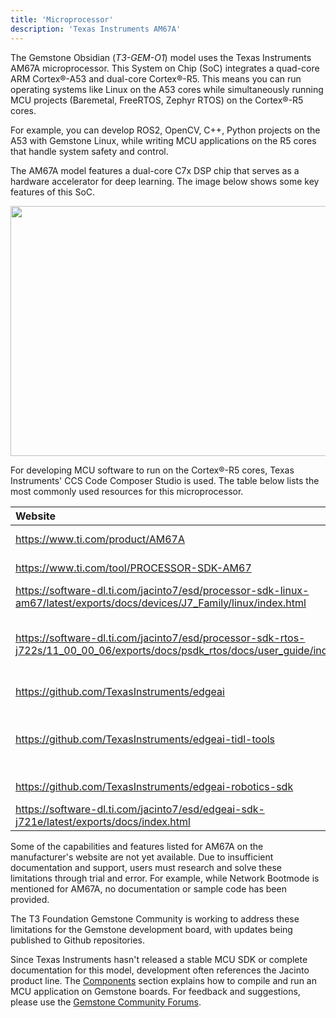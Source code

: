 ```yaml
---
title: 'Microprocessor'
description: 'Texas Instruments AM67A'
---
```


The Gemstone Obsidian (_T3-GEM-O1_) model uses the Texas Instruments AM67A microprocessor. 
This System on Chip (SoC) integrates a quad-core ARM Cortex®-A53 and dual-core Cortex®-R5. 
This means you can run operating systems like Linux on the A53 cores while simultaneously 
running MCU projects (Baremetal, FreeRTOS, Zephyr RTOS) on the Cortex®-R5 cores.

<Tip>For example, you can develop ROS2, OpenCV, C++, Python projects on the A53 with Gemstone Linux, 
while writing MCU applications on the R5 cores that handle system safety and control.</Tip>

The AM67A model features a dual-core C7x DSP chip that serves as a hardware accelerator 
for deep learning. The image below shows some key features of this SoC.

<Frame caption="Texas AM67A">
  <img height="400" width="600" src="/images/ti-am67a/soc.svg" />
</Frame>

For developing MCU software to run on the Cortex®-R5 cores, Texas Instruments' 
CCS Code Composer Studio is used. The table below lists the most commonly used resources 
for this microprocessor.

<Accordion title="Resources">

| Website    | Description |
| :--------- | :---------- |
| https://www.ti.com/product/AM67A | Texas AM67A product page |
| https://www.ti.com/tool/PROCESSOR-SDK-AM67 | Texas AM67A SDK |
| https://software-dl.ti.com/jacinto7/esd/processor-sdk-linux-am67/latest/exports/docs/devices/J7_Family/linux/index.html | SDK Documentation |
| https://software-dl.ti.com/jacinto7/esd/processor-sdk-rtos-j722s/11_00_00_06/exports/docs/psdk_rtos/docs/user_guide/index.html | Documentation for Jacinto models including AM67A |
| https://github.com/TexasInstruments/edgeai | Edge-AI main github repo |
| https://github.com/TexasInstruments/edgeai-tidl-tools | Tools for Edge-AI artificial intelligence projects |
| https://github.com/TexasInstruments/edgeai-robotics-sdk | Edge-AI Robotics SDK |
| https://software-dl.ti.com/jacinto7/esd/edgeai-sdk-j721e/latest/exports/docs/index.html | Edge-AI Documentation |

<Warning>Some of the capabilities and features listed for AM67A on the manufacturer's website 
are not yet available. Due to insufficient documentation and support, users must research 
and solve these limitations through trial and error. For example, while Network Bootmode 
is mentioned for AM67A, no documentation or sample code has been provided.</Warning>

<Check>The T3 Foundation Gemstone Community is working to address these limitations 
for the Gemstone development board, with updates being published to Github repositories.</Check>

</Accordion>

Since Texas Instruments hasn't released a stable MCU SDK or complete documentation for this model, 
development often references the Jacinto product line. The [Components](./peripherals/mcu) 
section explains how to compile and run an MCU application on Gemstone boards. 
For feedback and suggestions, please use the [Gemstone Community Forums](https://community.t3gemstone.org/).
